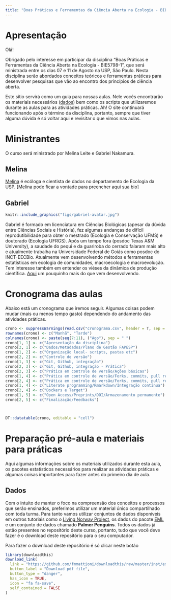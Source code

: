 ```yaml
---
title: "Boas Práticas e Ferramentas da Ciência Aberta na Ecologia - BIE5798-1"
---
```


# Apresentação

Olá!

Obrigado pelo interesse em participar da disciplina "Boas Práticas e Ferramentas da Ciência Aberta na Ecologia - BIE5798-1", que será ministrada entre os dias 07 e 11 de Agosto na USP, São Paulo. Nesta disciplina serão abordados conceitos teóricos e ferramentas práticas para desenvolver pesquisas que vão ao encontro dos princípios de ciência aberta. 

Este sítio servirá como um guia para nossas aulas. Nele vocês encontrarão os materiais necessários ([dados](https://github.com/GabrielNakamura/USP_reproducibility_BIE5791)) bem como os scripts que utilizaremos durante as aulas para as atividades práticas. Ah! O site continuará funcionando após o término da disciplina, portanto, sempre que tiver alguma dúvida é só voltar aqui e revisitar o que vimos nas aulas.

# Ministrantes

O curso será ministrado por Melina Leite e Gabriel Nakamura.


## Melina

[Melina](https://melinaleite.weebly.com/) é ecóloga e cientista de dados no departamento de Ecologia da USP. [Melina pode ficar a vontade para preencher aqui sua bio]


## Gabriel

```r
knitr::include_graphics("figs/gabriel-avatar.jpg")
```

Gabriel é formado em licenciatura em Ciências Biológicas (apesar da dúvida entre Ciências Sociais e História), fez algumas andanças de difícil reprodutibilidade para obter o mestrado (Ecologia e Conservação UFMS) e doutorado (Ecologia UFRGS). Após um tempo fora (posdoc Texas A&M University), a saudade do pequi e da guariroba do cerrado falaram mais alto e atualmente trabalha na Universidade Federal de Goiás como posdoc do INCT-EECBio. Atualmente vem desenvolvendo  métodos e ferramentas estatísticas em ecologia de comunidades, macroecologia e macroevolução. Tem interesse também em entender os viéses da dinâmica de produção científica. [Aqui](http://lattes.cnpq.br/2456515948049565) um pouquinho mais do que vem desenvolvendo.


# Cronograma das aulas

Abaixo está um cronograma que iremos seguir. Algumas coisas podem mudar (mais ou menos tempo gasto) dependendo do andamento das atividades práticas.

```r
crono <- suppressWarnings(read.csv("cronograma.csv", header = T, sep = ","))  
rownames(crono) <- c("Manhã", "Tarde")
colnames(crono) <- paste(seq(7:11), ("Ago"), sep = " ")
crono[1, 1] <- c("Apresentação da disciplina")
crono[2, 1] <- c("Dados/Metadados/Plano de Gestão FAPESP")
crono[1, 2] <- c("Organização local- scripts, pastas etc")
crono[2, 2] <- c("Controle de versão")
crono[1, 3] <- c("Git, Github, integração")
crono[2, 3] <- c("Git, Github, integração - Prática")
crono[2, 3] <- c("Prática em controle de versão/Ações básicas")
crono[1, 4] <- c("Prática em controle de versão/Forks, commits, pull requests")
crono[2, 4] <- c("Prática em controle de versão/Forks, commits, pull requests/Pacotes")
crono[1, 4] <- c("Literate programming/Rmarkdown/Integração contínua")
crono[2, 4] <- c("Dockers e Target")
crono[1, 5] <- c("Open Access/Preprints/DOI/Armazenamento permanente")
crono[2, 5] <- c("Finalização/Feedbacks")



DT::datatable(crono, editable = "cell")

```

# Preparação pré-aula e materiais para práticas

Aqui algumas informações sobre os materiais utilizados durante esta aula, os pacotes estatísticos necessários para realizar as atividades práticas e algumas coisas importantes para fazer antes do primeiro dia de aula.

## Dados

Com o intuito de manter o foco na compreensão dos conceitos e processos que serão ensinados, preferimos utilizar um material único compartilhado com toda turma. Para tanto vamos utilizar conjuntos de dados disponíveis em outros tutoriais como o [Living Norway Project](https://livingnorway.github.io/LivingNorwayR/articles/LNWorkshopExample_TOV-E.html), os dados do pacote [EML](https://github.com/ropensci/EML/tree/master/inst/examples) e um conjunto de dados chamado **Palmer Penguins**. Todos os dados já estão presentes no repositório deste curso, portanto, tudo que você deve fazer é o download deste repositório para o seu computador.


Para fazer o download deste repositório é só clicar neste botão

```r
library(downloadthis)
download_link(
  link = "https://github.com/fmmattioni/downloadthis/raw/master/inst/example/file_1.pdf",
  button_label = "Download pdf file",
  button_type = "danger",
  has_icon = TRUE,
  icon = "fa fa-save",
  self_contained = FALSE
)
```


